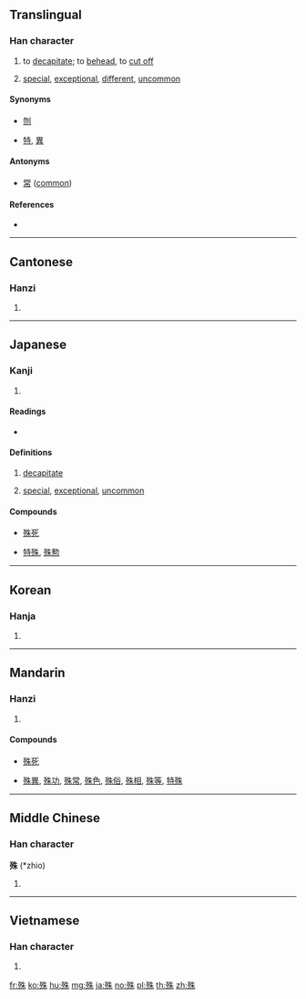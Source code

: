 ==Translingual==

===Han character===
{{Han char|rn=78|rad=歹|as=06|sn=10|four=15290|canj=MNHJD|ids=⿰歹朱}}

# {{label|zh|classical}} to [[decapitate]]; to [[behead]], to [[cut off]]
# [[special]], [[exceptional]], [[different]], [[uncommon]]

====Synonyms====
* {{sense|decapitate}} [[刎]]
* {{sense|special, different}} [[特]], [[異]]

====Antonyms====
* {{sense|special, different}} [[常]] ([[common]])

====References====
* {{Han ref|kx=0580.250|dkj=16451|dj=0972.330|hdz=21385.130|uh=6B8A|ud=27530|bh=AEED|bd=44781}}

----

==Cantonese==

===Hanzi===
{{yue-hanzi|jyut=syu4|y=syu4}}

# {{defn|lang=yue|sort=歹06}}

----

==Japanese==

===Kanji===
{{ja-kanji|grade=c|rs=歹06}}

# {{defn|lang=ja|sort=歹06}}

====Readings====
* {{ja-readings|goon=[[じゅ]] (ju), [[ず]] (zu)|kanon=[[しゅ]] (shu)|kun=[[こと]] (koto), [[ことなる]] (kotonaru), [[ころす]] (korosu), [[たつ]] (tatsu)}}

====Definitions====
# {{sense|ころす、たつ}} [[decapitate]]
# {{sense|ことなる}} [[special]], [[exceptional]], [[uncommon]]

====Compounds====
* {{sense|decapitate}} [[殊死]]
* {{sense|special}} [[特殊]], [[殊勲]]

----

==Korean==

===Hanja===
{{ko-hanja|hangeul=수|eumhun=|rv=su|mr=su|y=swu}}

# {{defn|lang=ko|sort=歹06}}

----

==Mandarin==

===Hanzi===
{{cmn-hanzi|pin=[[shū]] ([[shu1]])|wg=shu<sup>1</sup>}}

# {{defn|lang=cmn|sort=歹06}}

====Compounds====
* {{sense|decapitate}} [[殊死]]
* {{sense|special, different}} [[殊異]], [[殊功]], [[殊常]], [[殊色]], [[殊俗]], [[殊相]], [[殊等]], [[特殊]]

----

==Middle Chinese==

===Han character===
'''殊''' (*zhio)<!--Note: asterisk indicates that this character appears more than four times in the Tang Dynasty corpus of literature-->

# {{defn|lang=ltc|sort=歹06}}

----

==Vietnamese==

===Han character===
{{vi-hantu|[[thù]], [[thùa]], [[thò]]|rs=歹06}}

# {{defn|lang=vi|sort=歹06}}

[[fr:殊]]
[[ko:殊]]
[[hu:殊]]
[[mg:殊]]
[[ja:殊]]
[[no:殊]]
[[pl:殊]]
[[th:殊]]
[[zh:殊]]